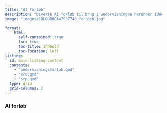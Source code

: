 ```yaml
---
title: "AI forløb"
description: "Diverse AI forløb til brug i undervisningen herunder idéer til SRO og SRP"
image: "images/COLOURBOX47937746_forloeb.jpg"

format:
    html: 
      self-contained: true
      toc: true
      toc-title: Indhold
      toc-location: left
listing:
  id: main-listing-content
  contents:
    - "undervisningsforlob.qmd"
    - "sro.qmd"
    - "srp.qmd"
  type: grid
  grid-columns: 2
---
```



### AI forløb

